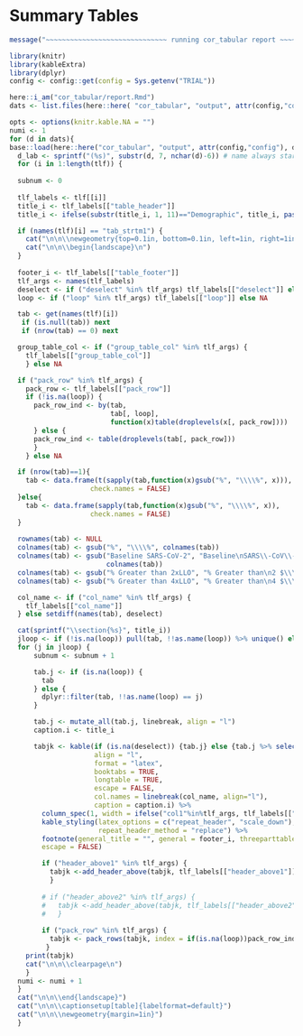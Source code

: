 #  Summary Tables{#cor-tabular}

```r
message("~~~~~~~~~~~~~~~~~~~~~~~~~~~~~~ running cor_tabular report ~~~~~~~~~~~~~~~~~~~~~~~~~~~~~~")
```


\captionsetup{justification=raggedright,singlelinecheck=false}
```r
library(knitr)
library(kableExtra)
library(dplyr)
config <- config::get(config = Sys.getenv("TRIAL"))

here::i_am("cor_tabular/report.Rmd")
dats <- list.files(here::here( "cor_tabular", "output", attr(config,"config")))
```
\captionsetup[table]{}
```r
opts <- options(knitr.kable.NA = "")
numi <- 1
for (d in dats){
base::load(here::here("cor_tabular", "output", attr(config,"config"), d))
  d_lab <- sprintf("(%s)", substr(d, 7, nchar(d)-6)) # name always starts with "Tables" and ends with ".Rdata"
  for (i in 1:length(tlf)) {
    
  subnum <- 0
  
  tlf_labels <- tlf[[i]]
  title_i <- tlf_labels[["table_header"]]
  title_i <- ifelse(substr(title_i, 1, 11)=="Demographic", title_i, paste(tlf_labels[["table_header"]], d_lab))

  if (names(tlf)[i] == "tab_strtm1") {
    cat("\n\n\\newgeometry{top=0.1in, bottom=0.1in, left=1in, right=1in}")
    cat("\n\n\\begin{landscape}\n")
  }
  
  footer_i <- tlf_labels[["table_footer"]]
  tlf_args <- names(tlf_labels)
  deselect <- if ("deselect" %in% tlf_args) tlf_labels[["deselect"]] else NA
  loop <- if ("loop" %in% tlf_args) tlf_labels[["loop"]] else NA

  tab <- get(names(tlf)[i]) 
   if (is.null(tab)) next
   if (nrow(tab) == 0) next

  group_table_col <- if ("group_table_col" %in% tlf_args) {
    tlf_labels[["group_table_col"]] 
    } else NA 

  if ("pack_row" %in% tlf_args) {
    pack_row <- tlf_labels[["pack_row"]]
    if (!is.na(loop)) { 
      pack_row_ind <- by(tab, 
                         tab[, loop], 
                         function(x)table(droplevels(x[, pack_row])))
      } else {
      pack_row_ind <- table(droplevels(tab[, pack_row]))
      }
    } else NA

  if (nrow(tab)==1){
    tab <- data.frame(t(sapply(tab,function(x)gsub("%", "\\\\%", x))),
                    check.names = FALSE)
  }else{
    tab <- data.frame(sapply(tab,function(x)gsub("%", "\\\\%", x)),
                    check.names = FALSE)
  }
  
  rownames(tab) <- NULL
  colnames(tab) <- gsub("%", "\\\\%", colnames(tab))
  colnames(tab) <- gsub("Baseline SARS-CoV-2", "Baseline\nSARS\\-CoV\\-2",
                        colnames(tab))
  colnames(tab) <- gsub("% Greater than 2xLLO", "% Greater than\n2 $\\\\times$ LLO", colnames(tab))
  colnames(tab) <- gsub("% Greater than 4xLLO", "% Greater than\n4 $\\\\times$ LLO", colnames(tab))                        

  col_name <- if ("col_name" %in% tlf_args) {
    tlf_labels[["col_name"]]
  } else setdiff(names(tab), deselect)

  cat(sprintf("\\section{%s}", title_i))
  jloop <- if (!is.na(loop)) pull(tab, !!as.name(loop)) %>% unique() else 1
  for (j in jloop) {
      subnum <- subnum + 1

      tab.j <- if (is.na(loop)) {
        tab 
      } else {
        dplyr::filter(tab, !!as.name(loop) == j)
      }

      tab.j <- mutate_all(tab.j, linebreak, align = "l")
      caption.i <- title_i

      tabjk <- kable(if (is.na(deselect)) {tab.j} else {tab.j %>% select(-!!deselect)},
                     align = "l",
                     format = "latex",
                     booktabs = TRUE,
                     longtable = TRUE,
                     escape = FALSE,
                     col.names = linebreak(col_name, align="l"),
                     caption = caption.i) %>%
        column_spec(1, width = ifelse("col1"%in%tlf_args, tlf_labels[["col1"]],"2.7cm")) %>% 
        kable_styling(latex_options = c("repeat_header", "scale_down"), 
                      repeat_header_method = "replace") %>%
        footnote(general_title = "", general = footer_i, threeparttable = TRUE,
        escape = FALSE)

        if ("header_above1" %in% tlf_args) {
          tabjk <-add_header_above(tabjk, tlf_labels[["header_above1"]])
          }
        
        # if ("header_above2" %in% tlf_args) {
        #   tabjk <-add_header_above(tabjk, tlf_labels[["header_above2"]])
        #   }
      
        if ("pack_row" %in% tlf_args) {
          tabjk <- pack_rows(tabjk, index = if(is.na(loop))pack_row_ind else pack_row_ind[j], escape = FALSE)
         }
    print(tabjk)
    cat("\n\n\\clearpage\n")
    }
  numi <- numi + 1
  }
  cat("\n\n\\end{landscape}")
  cat("\n\n\\captionsetup[table]{labelformat=default}")
  cat("\n\n\\newgeometry{margin=1in}")
  }
```

